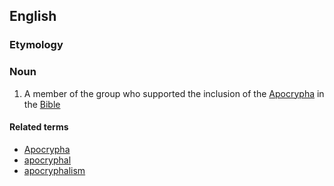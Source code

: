 ==English==

===Etymology===

{{suffix|apocryphal|ist}}

===Noun===
{{en-noun}}

# A member of the group who supported the inclusion of the [[Apocrypha]] in the [[Bible]]

====Related terms====
* [[Apocrypha]]
* [[apocryphal]]
* [[apocryphalism]]